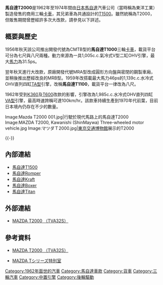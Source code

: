 {{Unreferenced|time=2021-11-21T06:53:49+00:00}}
{{Infobox Automobile
| image          = [[File:Mazda_t2000.jpg|250px]]
| name           = 馬自達T2000
| aka            = 
| manufacturer   = 馬自達
| parent_company = 
| production     = 1962年-1974年
| predecessor    = 
| successor      = 
| class          = [[載貨汽車|卡車]]
| layout         = [[中置後驅|MR]]
| platform       = 
| body_style     = 三輪雙門[[載貨汽車|卡車]]
| engine         = 1,985c.c.水冷式OHV直列四缸[[馬自達OHV引擎列表#VA型|VA型]]引擎
| transmission   = 三速手動排檔
| wheelbase      = 
| length         = 4,680mm-6,080mm
| width          = 1,770mm-1,840mm
| height         = 1,840mm-1,930mm
| weight         = 1,780kg-2,065kg
| ftrack         = 
| rtrack         = 
| fuel_economy   = 
| fuel_capacity  = 
| related        = [[馬自達T1500|馬自達T1500]]、[[馬自達Romper|馬自達Romper]]
| similar        = 
| designer       = 
}}

'''馬自達T2000'''是1962年至1974年間由[[日本|日本]][[馬自達|馬自達]]汽車公司（當時稱為東洋工業）製造發售的商用三輪[[載貨汽車|卡車]]，其兄弟車為共通設計的[[馬自達T1500|T1500]]。雖然統稱為T2000，但販售期間曾歷經許多次大改款，請參見以下詳述。

== 概要與歷史 ==
1956年秋天該公司推出開發代號為CMTB型的'''馬自達T1000'''三輪[[載貨汽車|卡車]]，載貨平台可分為七尺與八尺兩種。動力來源為一具1,005c.c.氣冷式V型二缸OHV引擎，最大[[馬力|馬力]]為31.5ps。

翌年秋天進行大改款，原廠開發代號MRA型改成圓形方向盤與密閉的鋼製車廂，並稍後推出歷經改良的MRB型。1959年改搭載最大馬力46ps的1,139c.c.水冷式OHV直列四缸[[馬自達OHV引擎列表#TA型|TA型]]引擎，改稱'''馬自達T1100'''，載貨平台一律改為八尺。

1962年受到[[馬自達K360|K360]]及[[馬自達T600|T600]]改款的影響，引擎改為1,985c.c.水冷式OHV直列四缸[[馬自達OHV引擎列表#VA型|VA型]]引擎，最高時速誇稱可達100km/hr。該款車持續生產到1970年代前葉，目前日本境內仍存在不少的數量。

<gallery>
Image:Mazda T2000 001.jpg|行駛於現代馬路上的馬自達T2000
Image:MAZDA T2000, Kawanishi (ShinMaywa) Three-wheeled motor vehicle.jpg
Image:マツダＴ2000.jpg|[[東京|東京]][[交通博物館_(東京)|交通博物館]]展示的T2000
</gallery>
{{-}}

== 內部連結 ==
* [[馬自達T1500|馬自達T1500]]
* [[馬自達Romper|馬自達Romper]]
* [[馬自達Kraft|馬自達Kraft]]
* [[馬自達Boxer|馬自達Boxer]]
* [[馬自達Titan|馬自達Titan]]

== 外部連結 ==
* {{ja}}[http://www.asahi-net.or.jp/~ip3t-nksn/Pages/B-classic/Qrp831.htm MAZDA T2000 （TVA32S）] {{Wayback|url=http://www.asahi-net.or.jp/~ip3t-nksn/Pages/B-classic/Qrp831.htm |date=20160303194635 }}

== 參考資料 ==
* {{ja}}[http://www.asahi-net.or.jp/~ip3t-nksn/Pages/B-classic/Qrp831.htm MAZDA T2000 （TVA32S）] {{Wayback|url=http://www.asahi-net.or.jp/~ip3t-nksn/Pages/B-classic/Qrp831.htm |date=20160303194635 }}
* {{ja}}[http://www.asahi-net.or.jp/~ip3t-nksn/Pages/B-classic/T-series/T-series-top.htm MAZDA Tシリーズ特別室] {{Wayback|url=http://www.asahi-net.or.jp/~ip3t-nksn/Pages/B-classic/T-series/T-series-top.htm |date=20160304200030 }}
{{reflist}}


{{Mazda early}}

[[Category:1962年面世的汽車|Category:1962年面世的汽車]]
[[Category:馬自達車款|Category:馬自達車款]]
[[Category:貨車|Category:貨車]]
[[Category:三輪汽車|Category:三輪汽車]]
[[Category:中置引擎|Category:中置引擎]]
[[Category:後輪驅動|Category:後輪驅動]]